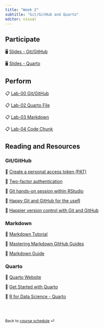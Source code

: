 ```yaml
---
title: "Week 2"
subtitle: "Git/GitHub and Quarto"
editor: visual
---
```


::: callout-important
:::

## Participate

🖥️ [Slides - Git/GitHub](/slides/04-git.html)

🖥️ [Slides - Quarto](/slides/05-quarto.html)

## Perform

📋 [Lab-00 Git/GitHub](/exercise/lab00-git.html)

📋 [Lab-02 Quarto File](/exercise/lab02-quarto.html)

📋 [Lab-03 Markdown](/exercise/lab03-markdown.html)

📋 [Lab-04 Code Chunk](/exercise/lab04-chunk.html)

## Reading and Resources

### Git/GitHub

📖 [Create a personal access token (PAT)](https://docs.github.com/en/authentication/keeping-your-account-and-data-secure/creating-a-personal-access-token)

📖 [Two-factor authentication](https://docs.github.com/en/authentication/securing-your-account-with-two-factor-authentication-2fa/configuring-two-factor-authentication)

📖 [Git hands-on session within RStudio](https://inbo.github.io/git-course/course_rstudio.html)

📖 [Happy Git and GitHub for the useR](https://happygitwithr.com/)

📖 [Happier version control with Git and GitHub](https://bcjaeger.github.io/seminar-git/#1)

### Markdown

📖 [Markdown Tutorial](https://www.markdowntutorial.com/)

📖 [Mastering Markdown GitHub Guides](https://guides.github.com/features/mastering-markdown/)

📖 [Markdown Guide](https://www.markdownguide.org/getting-started/)

### Quarto

📖 [Quarto Website](https://quarto.org/)

📖 [Get Started with Quarto](https://rstudio-conf-2022.github.io/get-started-quarto/)

📖 [R for Data Science - Quarto](https://r4ds.hadley.nz/quarto)

<br><br>

::: {style="font-size: 0.875em;"}
Back to [course schedule](/ "Course schedule") ⏎
:::
